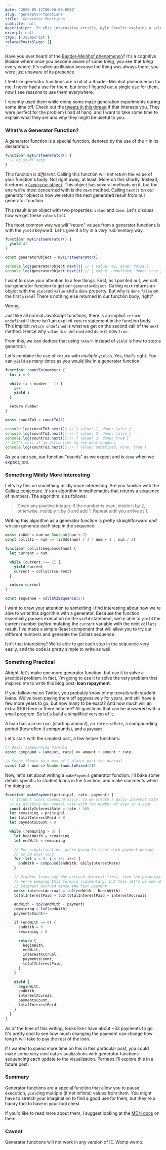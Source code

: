 ```yaml
---
date: '2020-09-12T00:00:00.000Z'
slug: 'generator-functions'
title: 'Generator Functions'
subtitle: null
description: 'In this interactive article, Kyle Shevlin explains a seldom used feature of JavaScript: generator functions. Learn the basics of how they work and how they might be useful.'
excerpt: null
tags: ['JavaScript']
relatedPostsSlugs: []
---
```



Have you ever heard of the [Baader-Meinhof phenomenon](https://science.howstuffworks.com/life/inside-the-mind/human-brain/baader-meinhof-phenomenon.htm)? It's a cognitive illusion where once you become aware of some _thing_, you see that _thing_ every where. It's called an illusion because the thing was always there, you were just unaware of its presence.

I feel like generator functions are a bit of a Baader-Meinhof phenomenon for me. I never had a use for them, but once I figured out a single use for them, now I see reasons to use them everywhere. <Marker content="Maybe not the strongest segue, but bear with me." />

I recently used them while doing some maze generation experiments during some time off. Check out the [tweets in this thread](https://twitter.com/kyleshevlin/status/1284547126379175938?s=20) if that interests you. They were perfect for the problem I had at hand, and I want to take some time to explain what they are and why they might be useful to you.

### What's a Generator Function?

A generator function is a special function, denoted by the use of the `*` in its declaration.

```javascript
function* myFirstGenerator() {
  // do stuff here
}
```

This function is _different_. Calling this function will not return the value of your function's body. Not right away, at least. More on this shortly. Instead, it returns a [`Generator` object](https://developer.mozilla.org/en-US/docs/Web/JavaScript/Reference/Global_Objects/Generator). This object has several methods on it, but the one we're most concerned with is the `next` method. Calling `next()` on our generator object is how we return the next generated result from our generator function.

This result is an object with two properties: `value` and `done`. Let's discuss how we get these `value`s first.

The most common way we will "return" values from a generator functions is with the `yield` keyword. Let's give it a try in a _very_ rudimentary way.

```javascript
function* myFirstGenerator() {
  yield 42
}

const generatorObject = myFirstGenerator()

console.log(generatorObject.next()) // { value: 42, done: false }
console.log(generatorObject.next()) // { value: undefined, done: true }
```

I want to draw your attention to a few things. First, as I pointed out, we call our generator function to get our `generatorObject`. Calling `next` returns an object with the `yield`ed `value` and a `done` property. But why is `done` `false` on the first `yield`? There's nothing else returned in our function body, right?

Wrong.

Just like all normal JavaScript functions, there is an implicit `return undefined` if there isn't an explicit `return` statement in the function body. This implicit `return undefined` is what we get on the second call of the `next` method. Hence why `value` is `undefined` and `done` is now `true`.

From this, we can deduce that using `return` instead of `yield` is how to stop a generator.

Let's combine the use of `return` with _multiple_ `yield`s. Yes, that's right. You can `yield` as many times as you would like in a generator function.

```javascript
function* countTo(number) {
  let i = 0

  while (i < number - 1) {
    i++
    yield i
  }

  return number
}

const countTo3 = countTo(3)

console.log(countTo3.next()) // { value: 1, done: false }
console.log(countTo3.next()) // { value: 2, done: false }
console.log(countTo3.next()) // { value: 3, done: true }
// Let's call it an extra time to see what happens
console.log(countTo3.next()) // { value: undefined, done: true }
```

As you can see, our function "counts" as we expect and is `done` when we expect, too.

### Something Mildly More Interesting

Let's try this on something mildly more interesting. Are you familiar with the [Collatz conjecture](https://en.wikipedia.org/wiki/Collatz_conjecture). It's an algorithm in mathematics that returns a sequence of numbers. The algorithm is as follows:

> Given any positive integer, if the number is even, divide it by 2, otherwise, multiply it by 3 and add 1. Repeat until you arrive at 1.

Writing this algorithm as a generator function is pretty straightforward _and_ we can generate each step in the sequence.

```javascript
const isOdd = num => Boolean(num % 2)
const collatz = num => (isOdd(num) ? 3 * num + 1 : num / 2)

function* collatzSequence(num) {
  let current = num

  while (current !== 1) {
    yield current
    current = collatz(current)
  }

  return current
}

const sequence = collatzSequence(17)
```

I want to draw your attention to something I find interesting about how we're able to write this algorithm with a generator. Because the function essentially pauses execution on the `yield` statement, we're able to `yield` the current number _before_ mutating the `current` variable with the next `collatz` result. I've made a simple React component that will allow you to try out different numbers and generate the Collatz sequence.

<OffsetWrap>
  <Collatz client:load />
</OffsetWrap>

Isn't that interesting? We're able to get each step in the sequence very easily, and the code is pretty simple to write as well.

### Something Practical

Alright, let's make one more generator function, but use it to solve a practical problem. In fact, I'm going to use it to solve the very problem that inspired me to write this blog post: **loan repayment**.

If you follow me on Twitter, you probably know of my trevails with student loans. We've been paying them off aggressively for years, and still have a few more years to go, but how many to be exact? And how much will an extra \$100 here or there help me? All questions that can be answered with a small program. So let's build a simplified version of it.

A loan has a `principal` (starting amount), an `interestRate`, a compounding period (how often it compounds), and a `payment`.

Let's start with the simplest part, a few helper functions:

```javascript
// Basic compounding formula
const compound = (amount, rate) => amount + amount * rate

// Keeps floats to a max of 2 places past the decimal
const to2 = num => Number(num.toFixed(2))
```

Now, let's set about writing a `makePayment` generator function. I'll bake some details specific to student loans in the function, and make comments when I'm doing so.

```javascript
function* makePayment(principal, rate, payment) {
  // Student loans compound daily, so we create a daily interest rate
  // by dividing our annual rate with the number of days in a year
  const dailyInterestRate = rate / 365
  let remaining = principal
  let totalInterestPaid = 0
  let paymentsCount = 0

  while (remaining > 0) {
    let beginWith = remaining
    let endWith = remaining

    // For simplification, we're going to treat each payment period
    // as 30 days long
    for (let i = 0; i < 30; i++) {
      endWith = compound(endWith, dailyInterestRate)
    }

    // Student loans pay the accrued interest first, then the principal
    // We're keeping this formula rudimentary, but this let's us see what
    // interest accrued since the last payment
    const interestAccrual = to2(endWith - beginWith)
    totalInterestPaid = to2(totalInterestPaid + interestAccrual)

    endWith = to2(endWith - payment)
    remaining = to2(endWith)
    paymentsCount++

    if (endWith <= 0) {
      endWith = 0
      remaining = 0

      return {
        beginWith,
        endWith,
        interestAccrual,
        paymentsCount,
        totalInterestPaid,
      }
    }

    yield {
      beginWith,
      endWith,
      interestAccrual,
      paymentsCount,
      totalInterestPaid,
    }
  }
}
```

<OffsetWrap>
  <SimplePayment client:load />
</OffsetWrap>

As of the time of this writing, looks like I have about ~33 payments to go. It's pretty cool to see how much changing the payment can change how long it will take to pay the rest of the loan.

If I wanted to spend more time on this in this particular post, you could make some very cool data visualizations with generator functions sequencing each update to the visualization. Perhaps I'll explore this in a future post.

### Summary

Generator functions are a special function that allow you to pause execution, `yield`ing multiple (if not infinite) values from them. You might have to stretch your imagination to find a good use for them, but they're a handy tool to have in your tool chest.

If you'd like to read more about them, I suggest looking at the [MDN docs](https://developer.mozilla.org/en-US/docs/Web/JavaScript/Reference/Statements/function*) on them.

### Caveat

Generator functions will not work in any version of IE. Womp womp.
